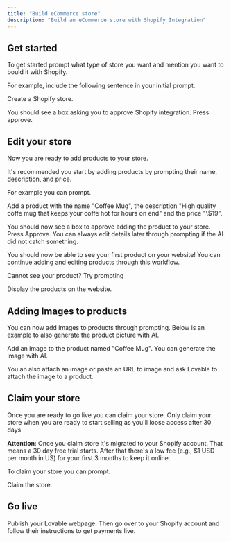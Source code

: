 ```yaml
---
title: "Build eCommerce store"
description: "Build an eCommerce store with Shopify Integration"
---
```


## Get started

To get started prompt what type of store you want and mention you want to bould it with Shopify.

For example, include the following sentence in your initial prompt.

<Info>
  Create a Shopify store.
</Info>

You should see a box asking you to approve Shopify integration. Press approve.

## Edit your store

Now you are ready to add products to your store.

It's recommended you start by adding products by prompting their name, description, and price.

For example you can prompt.

<Info>
  Add a product with the name "Coffee Mug", the description "High quality coffe mug that keeps your coffe hot for hours on end" and the price "\$19".
</Info>

You should now see a box to approve adding the product to your store. Press Approve. You can always edit details later through prompting if the AI did not catch something.

You should now be able to see your first product on your website! You can continue adding and editing products through this workflow.

Cannot see your product? Try prompting

<Info>
  Display the products on the website.
</Info>

## Adding Images to products

You can now add images to products through prompting. Below is an example to also generate the product picture with AI.

<Info>
  Add an image to the product named "Coffee Mug". You can generate the image with AI.
</Info>

You an also attach an image or paste an URL to image and ask Lovable to attach the image to a product. 

## Claim your store

Once you are ready to go live you can claim your store. Only claim your store when you are ready to start selling as you'll loose access after 30 days

**Attention**: Once you claim store it's migrated to your Shopify account. That means a 30 day free trial starts. After that there's a low fee (e.g., \$1 USD per month in US) for your first 3 months to keep it online.

To claim your store you can prompt.

<Info>
  Claim the store.
</Info>

## Go live

Publish your Lovable webpage. Then go over to your Shopify account and follow their instructions to get payments live. 